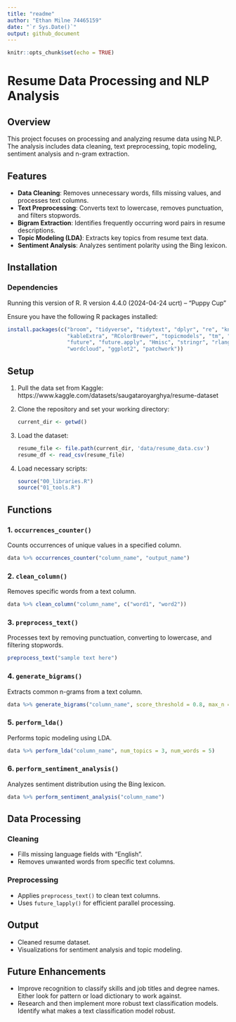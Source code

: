 ```yaml
---
title: "readme"
author: "Ethan Milne 74465159"
date: "`r Sys.Date()`"
output: github_document
---
```


```r
knitr::opts_chunk$set(echo = TRUE)
```
# Resume Data Processing and NLP Analysis

## Overview
This project focuses on processing and analyzing resume data using NLP. The analysis includes data cleaning, text preprocessing, topic modeling, sentiment analysis and n-gram extraction.

## Features
- **Data Cleaning**: Removes unnecessary words, fills missing values, and processes text columns.
- **Text Preprocessing**: Converts text to lowercase, removes punctuation, and filters stopwords.
- **Bigram Extraction**: Identifies frequently occurring word pairs in resume descriptions.
- **Topic Modeling (LDA)**: Extracts key topics from resume text data.
- **Sentiment Analysis**: Analyzes sentiment polarity using the Bing lexicon.

## Installation
### Dependencies
Running this version of R.
  R version 4.4.0 (2024-04-24 ucrt) -- "Puppy Cup"

Ensure you have the following R packages installed:
```r
install.packages(c("broom", "tidyverse", "tidytext", "dplyr", "re", "knitr",
                   "kableExtra", "RColorBrewer", "topicmodels", "tm", "stopwords",
                   "future", "future.apply", "Hmisc", "stringr", "rlang", "textdata",
                   "wordcloud", "ggplot2", "patchwork"))
```

## Setup
1. Pull the data set from Kaggle:
https://www.kaggle.com/datasets/saugataroyarghya/resume-dataset

2. Clone the repository and set your working directory:
   ```r
   current_dir <- getwd()
   ```
3. Load the dataset:
   ```r
   resume_file <- file.path(current_dir, 'data/resume_data.csv')
   resume_df <- read_csv(resume_file)
   ```
4. Load necessary scripts:
   ```r
   source("00_libraries.R")
   source("01_tools.R")
   ```

## Functions
### 1. `occurrences_counter()`
Counts occurrences of unique values in a specified column.
```r
data %>% occurrences_counter("column_name", "output_name")
```

### 2. `clean_column()`
Removes specific words from a text column.
```r
data %>% clean_column("column_name", c("word1", "word2"))
```

### 3. `preprocess_text()`
Processes text by removing punctuation, converting to lowercase, and filtering stopwords.
```r
preprocess_text("sample text here")
```

### 4. `generate_bigrams()`
Extracts common n-grams from a text column.
```r
data %>% generate_bigrams("column_name", score_threshold = 0.8, max_n = 5)
```

### 5. `perform_lda()`
Performs topic modeling using LDA.
```r
data %>% perform_lda("column_name", num_topics = 3, num_words = 5)
```

### 6. `perform_sentiment_analysis()`
Analyzes sentiment distribution using the Bing lexicon.
```r
data %>% perform_sentiment_analysis("column_name")
```

## Data Processing
### Cleaning
- Fills missing language fields with "English".
- Removes unwanted words from specific text columns.

### Preprocessing
- Applies `preprocess_text()` to clean text columns.
- Uses `future_lapply()` for efficient parallel processing.

## Output
- Cleaned resume dataset.
- Visualizations for sentiment analysis and topic modeling.

## Future Enhancements
- Improve recognition to classify skills and job titles and degree names.
    Either look for pattern or load dictionary to work against.
- Research and then implement more robust text classification models.
    Identify what makes a text classification model robust.
